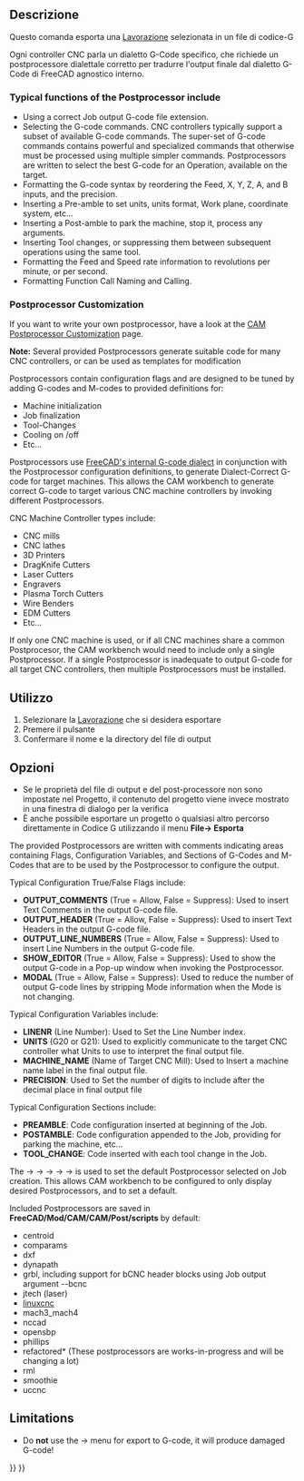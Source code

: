 <languages/>

{{Docnav
|[[CAM_Job|Job]]
|[[CAM_Sanity|Sanity]]
|[[CAM_Workbench|CAM]]
|IconL=CAM_Job.svg
|IconR=CAM_Sanity.svg
|IconC=Workbench_CAM.svg
}}

<div class="mw-translate-fuzzy">
{{GuiCommand/it|Name=Path PostProcess|Name/it=Post elaborazione|Workbenches=[[Path Workbench/it|Path]]|MenuLocation=Path → Post-elaborazione|Shortcut=P,P|SeeAlso=}}
</div>

<span id="Description"></span>
==Descrizione==

<div class="mw-translate-fuzzy">
Questo comanda esporta una [[Path Job/it|Lavorazione]] selezionata in un file di codice-G
</div>

<div class="mw-translate-fuzzy">
Ogni controller CNC parla un dialetto G-Code specifico, che richiede un postprocessore dialettale corretto per tradurre l'output finale dal dialetto G-Code di FreeCAD agnostico interno.
</div>

=== Typical functions of the Postprocessor include ===

*Using a correct Job output G-code file extension. 
*Selecting the G-code commands. CNC controllers typically support a subset of available G-code commands. The super-set of G-code commands contains powerful and specialized commands that otherwise must be processed using multiple simpler commands. Postprocessors are written to select the best G-code for an Operation, available on the target.   
*Formatting the G-code syntax by reordering the Feed, X, Y, Z, A, and B inputs, and the precision.
*Inserting a Pre-amble to set units, units format, Work plane, coordinate system, etc...
*Inserting a Post-amble to park the machine, stop it, process any arguments.  
*Inserting Tool changes, or suppressing them between subsequent operations using the same tool.
*Formatting the Feed and Speed rate information to revolutions per minute, or per second.
*Formatting Function Call Naming and Calling.

=== Postprocessor Customization ===

If you want to write your own postprocessor, have a look at the [[CAM_Postprocessor_Customization|CAM Postprocessor Customization]] page.

'''Note:''' Several provided Postprocessors generate suitable code for many CNC controllers, or can be used as templates for modification

Postprocessors contain configuration flags and are designed to be tuned by adding G-codes and M-codes to provided definitions for:
*Machine initialization
*Job finalization
*Tool-Changes
*Cooling on /off
*Etc...

Postprocessors use [[CAM_scripting#The_FreeCAD_Internal_G-code_Format|FreeCAD's internal G-code dialect]] in conjunction with the Postprocessor configuration definitions, to generate Dialect-Correct G-code for target machines. This allows the CAM workbench to generate correct G-code to target various CNC machine controllers by invoking different Postprocessors.

CNC Machine Controller types include:
*CNC mills
*CNC lathes
*3D Printers
*DragKnife Cutters
*Laser Cutters
*Engravers
*Plasma Torch Cutters
*Wire Benders
*EDM Cutters
*Etc...

If only one CNC machine is used, or if all CNC machines share a common Postprocesor, the CAM workbench would need to include only a single Postprocessor. If a single Postprocessor is inadequate to output G-code for all target CNC controllers, then multiple Postprocessors must be installed.

<span id="Usage"></span>
==Utilizzo==

<div class="mw-translate-fuzzy">
# Selezionare la [[Path_Job/it|Lavorazione]] che si desidera esportare
# Premere il pulsante {{KEY|[[Image:Path PostProcess.png|32px]] [[Path Post/it|Post elaborazione]]}}
# Confermare il nome e la directory del file di output
</div>

<span id="Options"></span>
== Opzioni ==

<div class="mw-translate-fuzzy">
* Se le proprietà del file di output e  del post-processore non sono impostate nel Progetto, il contenuto del progetto viene invece mostrato in una finestra di dialogo per la verifica
* È anche possibile esportare un progetto o qualsiasi altro percorso direttamente in Codice G utilizzando il menu '''File-> Esporta'''
</div>

The provided Postprocessors are written with comments indicating areas containing Flags, Configuration Variables, and Sections of G-Codes and M-Codes that are to be used by the Postprocessor to configure the output.

Typical Configuration True/False Flags include:
*'''OUTPUT_COMMENTS''' (True = Allow, False = Suppress): Used to insert Text Comments in the output G-code file.
*'''OUTPUT_HEADER''' (True = Allow, False = Suppress): Used to insert Text Headers in the output G-code file.
*'''OUTPUT_LINE_NUMBERS''' (True = Allow, False = Suppress): Used to insert Line Numbers in the output G-code file.
*'''SHOW_EDITOR''' (True = Allow, False = Suppress): Used to show the output G-code in a Pop-up window when invoking the Postprocessor.
*'''MODAL''' (True = Allow, False = Suppress): Used to reduce the number of output G-code lines by stripping Mode information when the Mode is not changing.

Typical Configuration Variables include:
*'''LINENR''' (Line Number): Used to Set the Line Number index.
*'''UNITS''' (G20 or G21): Used to explicitly communicate to the target CNC controller what Units to use to interpret the final output file.
*'''MACHINE_NAME''' (Name of Target CNC Mill): Used to Insert a machine name label in the final output file.
*'''PRECISION''': Used to Set the number of digits to include after the decimal place in final output file

Typical Configuration Sections include:
*'''PREAMBLE''': Code configuration inserted at beginning of the Job.
*'''POSTAMBLE''': Code configuration appended to the Job, providing for parking the machine, etc...
*'''TOOL_CHANGE''': Code inserted with each tool change in the Job.

The {{KEY|Edit}} → {{KEY|Preferences...}} → {{KEY|CAM}} → {{KEY|Job Preferences tab}} → {{KEY|Defaults}} → {{KEY|CAM}} is used to set the default Postprocessor selected on Job creation. This allows CAM workbench to be configured to only display desired Postprocessors, and to set a default. 

Included Postprocessors are saved in '''FreeCAD/Mod/CAM/CAM/Post/scripts''' by default:
*centroid
*comparams
*dxf
*dynapath
*grbl, including support for bCNC header blocks using Job output argument --bcnc
*jtech (laser)
*[http://linuxcnc.org/docs/html/gcode/g-code.html#gcode:g17-g19.1 linuxcnc] 
*mach3_mach4
*nccad
*opensbp
*phillips
*refactored* (These postprocessors are works-in-progress and will be changing a lot)
*rml
*smoothie
*uccnc

== Limitations ==

* Do '''not''' use the {{KEY|File}} → {{KEY|Export}} menu for export to G-code, it will produce damaged G-code!


{{Docnav
|[[CAM_Job|Job]]
|[[CAM_Sanity|Sanity]]
|[[CAM_Workbench|CAM]]
|IconL=CAM_Job.svg
|IconR=CAM_Sanity.svg
|IconC=Workbench_CAM.svg
}}

{{CAM_Tools_navi{{#translation:}}}}
{{Userdocnavi{{#translation:}}}}